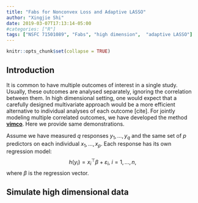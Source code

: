 ```yaml
---
title: "Fabs for Nonconvex Loss and Adaptive LASSO"
author: "Xingjie Shi"
date: 2019-03-07T17:13:14-05:00
#categories: ["R"]
tags: ["NSFC 71501089", "Fabs", "high dimension",  "adaptive LASSO"]
---
```


```r
knitr::opts_chunk$set(collapse = TRUE)
```

## Introduction 
It is common to have multiple outcomes of interest in a single study. Usually, these outcomes are analysed separately, ignoring the correlation between them. In high dimensional setting, one would expect that a carefully designed multivariate approach would be a more efficient alternative to individual analyses of each outcome [cite]. For jointly modeling multiple correlated outcomes, we have developed the method [__vimco__](https://academic.oup.com/bioinformatics/article-abstract/35/19/3693/5372680?redirectedFrom=fulltext). Here we provide same demonstrations.
 
Assume we have measured $q$ responses $y_1, \dots, y_q$ and the same set of $p$ predictors on each individual $x_1,\dots, x_p$. Each response has its own regression model:
$$h(y_i) =  x_i^\top\beta + \varepsilon_i, ~ i=1, \dots, n,$$
where $\beta$ is the regression vector.  


## Simulate high dimensional data
  
